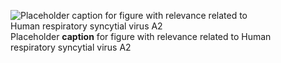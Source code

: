 ![Placeholder __caption__ for figure with relevance related to Human respiratory syncytial virus A2](/img/placeholder.jpg)